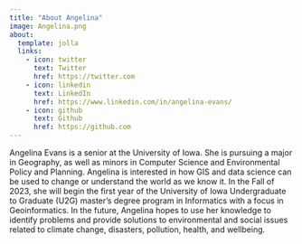 ```yaml
---
title: "About Angelina"
image: Angelina.png
about: 
  template: jolla
  links:
    - icon: twitter
      text: Twitter
      href: https://twitter.com
    - icon: linkedin
      text: LinkedIn
      href: https://www.linkedin.com/in/angelina-evans/
    - icon: github
      text: Github
      href: https://github.com
---
```


Angelina Evans is a senior at the University of Iowa. She is pursuing a major in Geography, as well as minors in Computer Science and Environmental Policy and Planning. Angelina is interested in how GIS and data science can be used to change or understand the world as we know it. In the Fall of 2023, she will begin the first year of the University of Iowa Undergraduate to Graduate (U2G) master's degree program in Informatics with a focus in Geoinformatics. In the future, Angelina hopes to use her knowledge to identify problems and provide solutions to environmental and social issues related to climate change, disasters, pollution, health, and wellbeing.
